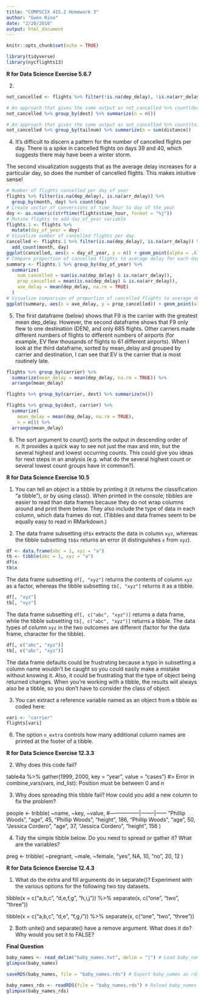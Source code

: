 ```yaml
---
title: "COMPSCIX 415.2 Homework 3"
author: "Gwen Rino"
date: "2/20/2018"
output: html_document
---
```


```r
knitr::opts_chunk$set(echo = TRUE)
```
```r
library(tidyverse)
library(nycflights13)
```

**R for Data Science Exercise 5.6.7**

2. 
```r
not_cancelled <- flights %>% filter(!is.na(dep_delay), !is.na(arr_delay))

# An approach that gives the same output as not_cancelled %>% count(dest)
not_cancelled %>% group_by(dest) %>% summarize(n = n()) 

# An approach that gives the same output as not_cancelled %>% count(tailnum, wt = distance)
not_cancelled %>% group_by(tailnum) %>% summarize(n = sum(distance))
```

4. It's difficult to discern a pattern for the number of cancelled flights per day. There is a spike in cancelled flights on days 39 and 40, which suggests there may have been a winter storm.

The second visualization suggests that as the average delay increases for a particular day, so does the number of cancelled flights. This makes intuitive sense!

```r
# Number of flights cancelled per day of year
flights %>% filter(is.na(dep_delay), is.na(arr_delay)) %>%
  group_by(month, day) %>% count(day)
# Create vector of conversions of time_hour to day of the year
doy <- as.numeric(strftime(flights$time_hour, format = "%j"))
# Mutate flights to add day_of_year variable
flights.1 <- flights %>%
  mutate(day_of_year = doy) 
# Visualize number of cancelled flights per day
cancelled <- flights.1 %>% filter(is.na(dep_delay), is.na(arr_delay)) %>%
  add_count(month, day)
ggplot(cancelled, aes(x = day_of_year, y = n)) + geom_point(alpha = .6)
# Compare proportion of cancelled flights to average delay for each day
summary <- flights.1 %>% group_by(day_of_year) %>%
  summarize(
    num_cancelled = sum(is.na(dep_delay) & is.na(arr_delay)),
    prop_cancelled = mean(is.na(dep_delay) & is.na(arr_delay)),
    ave_delay = mean(dep_delay, na.rm = TRUE)
  )
# Visualize comparison of proportion of cancelled flights to average delay
ggplot(summary, aes(x = ave_delay, y = prop_cancelled)) + geom_point(alpha = .6)
```

5. The first dataframe (below) shows that F9 is the carrier with the greatest mean dep_delay. However, the second dataframe shows that F9 only flew to one destination (DEN), and only 685 flights. Other carriers made different numbers of flights to different numbers of airports (for example, EV flew thousands of flights to 61 different airports). When I look at the third dataframe, sorted by mean_delay and grouped by carrier and destination, I can see that EV is the carrier that is most routinely late.

```r
flights %>% group_by(carrier) %>% 
  summarize(mean_delay = mean(dep_delay, na.rm = TRUE)) %>%
  arrange(mean_delay)

flights %>% group_by(carrier, dest) %>% summarize(n())

flights %>% group_by(dest, carrier) %>% 
  summarize(
    mean_delay = mean(dep_delay, na.rm = TRUE),
    n = n()) %>%
  arrange(mean_delay)
```

6. The sort argument to count() sorts the output in descending order of n. It provides a quick way to see not just the max and min, but the several highest and lowest occurring counts. This could give you ideas for next steps in an analysis (e.g. what do the several highest count or several lowest count groups have in common?).

**R for Data Science Exercise 10.5**

1. You can tell an object is a tibble by printing it (it returns the classification "a tibble"), or by using class(). When printed in the console, tibbles are easier to read than data frames because they do not wrap columns around and print them below. They also include the type of data in each column, which data frames do not. (Tibbles and data frames seem to be equally easy to read in RMarkdown.)

2. The data frame subsetting `df$x` extracts the data in column `xyz`, whereas the tibble subsetting `tb$x` returns an error (it distinguishes `x` from `xyz`).
```r
df <- data.frame(abc = 1, xyz = "a")
tb <- tibble(abc = 1, xyz = "a")
df$x
tb$x
```

The data frame subsetting `df[, "xyz"]` returns the contents of column `xyz` as a factor, whereas the tibble subsetting `tb[, "xyz"]` returns it as a tibble.
```r
df[, "xyz"]
tb[, "xyz"]
```

The data frame subsetting `df[, c("abc", "xyz")]` returns a data frame, while the tibble subsetting `tb[, c("abc", "xyz")]` returns a tibble. The data types of column `xyz` in the two outcomes are different (factor for the data frame, character for the tibble).
```r
df[, c("abc", "xyz")]
tb[, c("abc", "xyz")]
```

The data frame defaults could be frustrating because a typo in subsetting a column name wouldn't be caught so you could easily make a mistake without knowing it. Also, it could be frustrating that the type of object being returned changes. When you're working with a tibble, the results will always also be a tibble, so you don't have to consider the class of object.

3. You can extract a reference variable named as an object from a tibble as coded here:
```r
vari <- "carrier"
flights[vari]
```

6. The option `n_extra` controls how many additional column names are printed at the footer of a tibble.

**R for Data Science Exercise 12.3.3**

2. Why does this code fail?

table4a %>% 
  gather(1999, 2000, key = "year", value = "cases")
#> Error in combine_vars(vars, ind_list): Position must be between 0 and n

3. Why does spreading this tibble fail? How could you add a new column to fix the problem?

people <- tribble(
  ~name,             ~key,    ~value,
  #-----------------|--------|------
  "Phillip Woods",   "age",       45,
  "Phillip Woods",   "height",   186,
  "Phillip Woods",   "age",       50,
  "Jessica Cordero", "age",       37,
  "Jessica Cordero", "height",   156
)

4. Tidy the simple tibble below. Do you need to spread or gather it? What are the variables?

preg <- tribble(
  ~pregnant, ~male, ~female,
  "yes",     NA,    10,
  "no",      20,    12
)

**R for Data Science Exercise 12.4.3**

1. What do the extra and fill arguments do in separate()? Experiment with the various options for the following two toy datasets.

tibble(x = c("a,b,c", "d,e,f,g", "h,i,j")) %>% 
  separate(x, c("one", "two", "three"))

tibble(x = c("a,b,c", "d,e", "f,g,i")) %>% 
  separate(x, c("one", "two", "three"))

2. Both unite() and separate() have a remove argument. What does it do? Why would you set it to FALSE?

**Final Question**

```r
baby_names <- read_delim("baby_names.txt", delim = "|") # Load baby_names.txt
glimpse(baby_names)

saveRDS(baby_names, file = "baby_names.rds") # Export baby_names as rds file

baby_names_rds <- readRDS(file = "baby_names.rds") # Reload baby_names.rds
glimpse(baby_names_rds)
```

